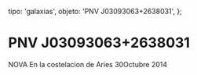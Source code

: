 
  tipo: 'galaxias',
  objeto: 'PNV J03093063+2638031',
};

# PNV J03093063+2638031

<Imagen
  src="registro/pnv-j03093063-2638031_20141030_1_pnv_-j030930632638031.jpg"
  fecha="20141030"
/>

NOVA En la costelacion de Aries 30Octubre 2014